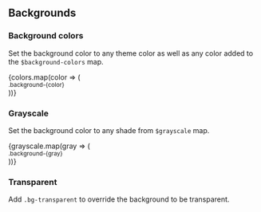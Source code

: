 

<Meta title='Utility classes|Backgrounds' />

<ElementsProvider>

## Backgrounds

### Background colors

Set the background color to any theme color as well as any color added to the
`$background-colors` map.

<div className='d-flex justify-content-center'>
  {colors.map(color => (
    <div key={color}>
      <Block width={100} height={100} background={color} mx='sm' className='radius' />
      <small className='small ml-2'>.background-{color}</small>
    </div>
  ))}
</div>

### Grayscale

Set the background color to any shade from `$grayscale` map.

<div className='d-flex justify-content-center'>
  {grayscale.map(gray => (
    <div key={gray}>
      <Block width={75} height={75} background={gray} mx='sm' className='radius' />
      <small className='small ml-2'>.background-{gray}</small>
    </div>
  ))}
</div>

### Transparent

Add `.bg-transparent` to override the background to be transparent.

</ElementsProvider>
